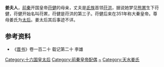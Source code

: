 '''姜夫人'''，[[前秦|前秦]]开国皇帝[[苻健|苻健]]的母亲，丈夫是[[氐族|氐族]]首领[[苻洪|苻洪]]，据说她梦见[[熊|熊]][[罴|罴]]生下苻健，苻健开始名叫苻罴，苻健是苻洪的第三子。苻健后来在351年称大秦皇帝。尊母姜氏为[[太后|太后]]。姜太后其后事迹不详。

== 参考资料 ==
*《[[晋书|晋书]]》卷一百二十 载记第二十 李雄

{{十六国成汉及秦国皇后}}

[[Category:十六国皇太后|Category:十六国皇太后]]
[[Category:前秦皇帝配偶|Category:前秦皇帝配偶]]
[[Category:姜姓|~]]
[[Category:天水姜氏|Category:天水姜氏]]